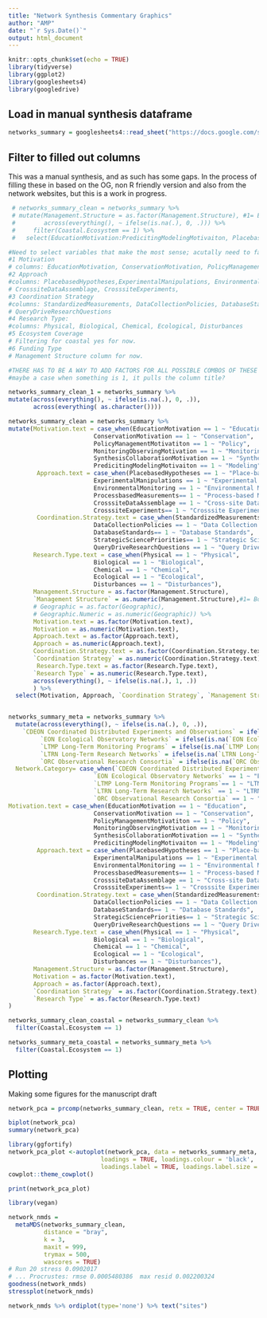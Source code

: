 ```yaml
---
title: "Network Synthesis Commentary Graphics"
author: "AMP"
date: "`r Sys.Date()`"
output: html_document
---
```


```r
knitr::opts_chunk$set(echo = TRUE)
library(tidyverse)
library(ggplot2)
library(googlesheets4)
library(googledrive)
```

## Load in manual synthesis dataframe


```r
networks_summary = googlesheets4::read_sheet("https://docs.google.com/spreadsheets/d/1xjh_PTFbEathR8v5OOU9wY9yBw6C9JI7du6C0L4f_PM/edit?usp=sharing")
```

## Filter to filled out columns 

This was a manual synthesis, and as such has some gaps. In the process of filling these in based on the OG, non R friendly version and also from the network websites, but this is a work in progress. 

```r
 # networks_summary_clean = networks_summary %>%
 # mutate(Management.Structure = as.factor(Management.Structure), #1= Bottom-Up, #2 = Directed, #3 Hybrid 
 #        across(everything(), ~ ifelse(is.na(.), 0, .))) %>%
 #     filter(Coastal.Ecosystem == 1) %>%
 #   select(EducationMotivation:PredicitingModelingMotivaiton, PlacebasedHypotheses:CrosssiteExperiments, StandardizedMeasurements:QueryDriveResearchQuestions, Physical:Disturbances, Management.Structure) 

#Need to select variables that make the most sense; acutally need to factorize the individual columns for each thing
#1 Motivation
# columns: EducationMotivation, ConservationMotivation, PolicyManagementMotivatiton, MonitoringObservingMotivation, SynthesisCollaborationMotivation, PredicitingModelingMotivaiton
#2 Approach
#columns: PlacebasedHypotheses,ExperimentalManipulations, EnvironmentalMonitoring,ProcessbasedMeasurements,
# CrosssiteDataAssemblage, CrosssiteExperiments, 
#3 Coordination Strategy
#columns: StandardizedMeasurements, DataCollectionPolicies, DatabaseStandards, StrategicSciencePriorities,
# QueryDriveResearchQuestions
#4 Research Type: 
#columns: Physical, Biological, Chemical, Ecological, Disturbances 
#5 Ecosystem Coverage 
# Filtering for coastal yes for now. 
#6 Funding Type
# Management Structure column for now. 

#THERE HAS TO BE A WAY TO ADD FACTORS FOR ALL POSSIBLE COMBOS OF THESE COLUMNS?!!?!?! Need the internet. I dont want to do this manually...
#maybe a case when something is 1, it pulls the column title? 

networks_summary_clean_1 = networks_summary %>%
mutate(across(everything(), ~ ifelse(is.na(.), 0, .)),
       across(everything( as.character())))

networks_summary_clean = networks_summary %>%
mutate(Motivation.text = case_when(EducationMotivation == 1 ~ "Education",
                        ConservationMotivation == 1 ~ "Conservation",
                        PolicyManagementMotivatiton == 1 ~ "Policy",
                        MonitoringObservingMotivation == 1 ~ "Monitoring",
                        SynthesisCollaborationMotivation == 1 ~ "Synthesis",
                        PredicitingModelingMotivaiton == 1 ~ "Modeling"),
        Approach.text = case_when(PlacebasedHypotheses == 1 ~ "Place-based Hypotheses",
                        ExperimentalManipulations == 1 ~ "Experimental Manipulations",
                        EnvironmentalMonitoring == 1 ~ "Environmental Monitoring",
                        ProcessbasedMeasurements== 1 ~ "Process-based Measurements",
                        CrosssiteDataAssemblage == 1 ~ "Cross-site Data Assemblage",
                        CrosssiteExperiments== 1 ~ "Crosssite Experiments"),
        Coordination.Strategy.text = case_when(StandardizedMeasurements == 1 ~ "Standardized Measurements",
                        DataCollectionPolicies == 1 ~ "Data Collection Policies",
                        DatabaseStandards== 1 ~ "Database Standards",
                        StrategicSciencePriorities== 1 ~ "Strategic Science Priorities",
                        QueryDriveResearchQuestions == 1 ~ "Query Driven Research Questions"),
       Research.Type.text = case_when(Physical == 1 ~ "Physical",
                        Biological == 1 ~ "Biological",
                        Chemical == 1 ~ "Chemical",
                        Ecological == 1 ~ "Ecological",
                        Disturbances == 1 ~ "Disturbances"),
       Management.Structure = as.factor(Management.Structure),
       `Management Structure` = as.numeric(Management.Structure),#1= Bottom-Up, #2 = Directed, #3 Hybrid
       # Geographic = as.factor(Geographic),
       # Geographic.Numeric = as.numeric(Geographic)) %>%
       Motivation.text = as.factor(Motivation.text),
       Motivation = as.numeric(Motivation.text),
       Approach.text = as.factor(Approach.text),
       Approach = as.numeric(Approach.text),
       Coordination.Strategy.text = as.factor(Coordination.Strategy.text),
       `Coordination Strategy` = as.numeric(Coordination.Strategy.text),
        Research.Type.text = as.factor(Research.Type.text),
       `Research Type` = as.numeric(Research.Type.text),
       across(everything(), ~ ifelse(is.na(.), 1, .))
       ) %>%
  select(Motivation, Approach, `Coordination Strategy`, `Management Structure`, `Research Type`)


networks_summary_meta = networks_summary %>%
  mutate(across(everything(), ~ ifelse(is.na(.), 0, .)),
    `CDEON Coordinated Distributed Experiments and Observations` = ifelse(is.na(`CDEON Coordinated Distributed Experiments and Observations`),0,`CDEON Coordinated Distributed Experiments and Observations`),
         `EON Ecological Observatory Networks` = ifelse(is.na(`EON Ecological Observatory Networks`),0,`EON Ecological Observatory Networks`),
         `LTMP Long-Term Monitoring Programs` = ifelse(is.na(`LTMP Long-Term Monitoring Programs`),0,`LTMP Long-Term Monitoring Programs`),
         `LTRN Long-Term Research Networks` = ifelse(is.na(`LTRN Long-Term Research Networks`),0,`LTRN Long-Term Research Networks`),
         `ORC Observational Research Consortia` = ifelse(is.na(`ORC Observational Research Consortia`),0,`ORC Observational Research Consortia`),
  Network.Category= case_when(`CDEON Coordinated Distributed Experiments and Observations` == 1 ~ "CDEON",
                        `EON Ecological Observatory Networks` == 1 ~ "EON",
                        `LTMP Long-Term Monitoring Programs`== 1 ~ "LTMP",
                        `LTRN Long-Term Research Networks` == 1 ~ "LTRN",
                        `ORC Observational Research Consortia` == 1 ~ "ORC"),
Motivation.text = case_when(EducationMotivation == 1 ~ "Education",
                        ConservationMotivation == 1 ~ "Conservation",
                        PolicyManagementMotivatiton == 1 ~ "Policy",
                        MonitoringObservingMotivation == 1 ~ "Monitoring",
                        SynthesisCollaborationMotivation == 1 ~ "Synthesis",
                        PredicitingModelingMotivaiton == 1 ~ "Modeling"),
        Approach.text = case_when(PlacebasedHypotheses == 1 ~ "Place-based Hypotheses",
                        ExperimentalManipulations == 1 ~ "Experimental Manipulations",
                        EnvironmentalMonitoring == 1 ~ "Environmental Monitoring",
                        ProcessbasedMeasurements== 1 ~ "Process-based Measurements",
                        CrosssiteDataAssemblage == 1 ~ "Cross-site Data Assemblage",
                        CrosssiteExperiments== 1 ~ "Crosssite Experiments"),
        Coordination.Strategy.text = case_when(StandardizedMeasurements == 1 ~ "Standardized Measurements",
                        DataCollectionPolicies == 1 ~ "Data Collection Policies",
                        DatabaseStandards== 1 ~ "Database Standards",
                        StrategicSciencePriorities== 1 ~ "Strategic Science Priorities",
                        QueryDriveResearchQuestions == 1 ~ "Query Driven Research Questions"),
       Research.Type.text = case_when(Physical == 1 ~ "Physical",
                        Biological == 1 ~ "Biological",
                        Chemical == 1 ~ "Chemical",
                        Ecological == 1 ~ "Ecological",
                        Disturbances == 1 ~ "Disturbances"),
       Management.Structure = as.factor(Management.Structure), 
       Motivation = as.factor(Motivation.text), 
       Approach = as.factor(Approach.text), 
       `Coordination Strategy` = as.factor(Coordination.Strategy.text), 
       `Research Type` = as.factor(Research.Type.text)
)
```

```r

networks_summary_clean_coastal = networks_summary_clean %>% 
  filter(Coastal.Ecosystem == 1)

networks_summary_meta_coastal = networks_summary_meta %>%
  filter(Coastal.Ecosystem == 1)
```

## Plotting 

Making some figures for the manuscript draft

```r

network_pca = prcomp(networks_summary_clean, retx = TRUE, center = TRUE, scale. = TRUE)

biplot(network_pca)
summary(network_pca)

library(ggfortify)
network_pca_plot <-autoplot(network_pca, data = networks_summary_meta, colour = "Network.Category", size=2,
                          loadings = TRUE, loadings.colour = 'black',
                          loadings.label = TRUE, loadings.label.size = 3)+
cowplot::theme_cowplot()

print(network_pca_plot)
```
```r

library(vegan)

network_nmds =
  metaMDS(networks_summary_clean,
          distance = "bray",
          k = 3,
          maxit = 999, 
          trymax = 500,
          wascores = TRUE)
# Run 20 stress 0.0902017 
# ... Procrustes: rmse 0.0005480386  max resid 0.002200324 
goodness(network_nmds)
stressplot(network_nmds)

network_nmds %>% ordiplot(type='none') %>% text("sites") 

```




